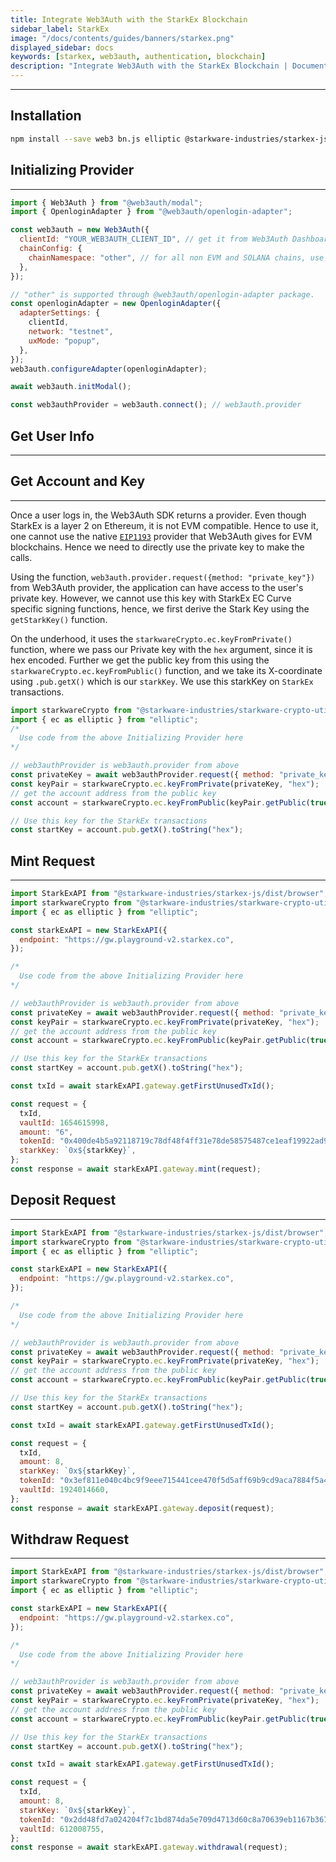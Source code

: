 ```yaml
---
title: Integrate Web3Auth with the StarkEx Blockchain
sidebar_label: StarkEx
image: "/docs/contents/guides/banners/starkex.png"
displayed_sidebar: docs
keywords: [starkex, web3auth, authentication, blockchain]
description: "Integrate Web3Auth with the StarkEx Blockchain | Documentation - Web3Auth"
---
```



---

## Installation

```bash npm2yarn
npm install --save web3 bn.js elliptic @starkware-industries/starkex-js @starkware-industries/starkware-crypto-utils
```

## Initializing Provider

---

```js
import { Web3Auth } from "@web3auth/modal";
import { OpenloginAdapter } from "@web3auth/openlogin-adapter";

const web3auth = new Web3Auth({
  clientId: "YOUR_WEB3AUTH_CLIENT_ID", // get it from Web3Auth Dashboard
  chainConfig: {
    chainNamespace: "other", // for all non EVM and SOLANA chains, use "other"
  },
});

// "other" is supported through @web3auth/openlogin-adapter package.
const openloginAdapter = new OpenloginAdapter({
  adapterSettings: {
    clientId,
    network: "testnet",
    uxMode: "popup",
  },
});
web3auth.configureAdapter(openloginAdapter);

await web3auth.initModal();

const web3authProvider = web3auth.connect(); // web3auth.provider
```

## Get User Info

---

<GetUserInfoSnippet />

## Get Account and Key

---

Once a user logs in, the Web3Auth SDK returns a provider. Even though StarkEx is a layer 2 on Ethereum, it is not EVM compatible. Hence to use it, one
cannot use the native [`EIP1193`](https://eips.ethereum.org/EIPS/eip-1193) provider that Web3Auth gives for EVM blockchains. Hence we need to directly
use the private key to make the calls.

Using the function, `web3auth.provider.request({method: "private_key"})` from Web3Auth provider, the application can have access to the user's private
key. However, we cannot use this key with StarkEx EC Curve specific signing functions, hence, we first derive the Stark Key using the `getStarkKey()`
function.

On the underhood, it uses the `starkwareCrypto.ec.keyFromPrivate()` function, where we pass our Private key with the `hex` argument, since it is hex
encoded. Further we get the public key from this using the `starkwareCrypto.ec.keyFromPublic()` function, and we take its X-coordinate using
`.pub.getX()` which is our `starkKey`. We use this starkKey on `StarkEx` transactions.

```js
import starkwareCrypto from "@starkware-industries/starkware-crypto-utils";
import { ec as elliptic } from "elliptic";
/*
  Use code from the above Initializing Provider here
*/

// web3authProvider is web3auth.provider from above
const privateKey = await web3authProvider.request({ method: "private_key" });
const keyPair = starkwareCrypto.ec.keyFromPrivate(privateKey, "hex");
// get the account address from the public key
const account = starkwareCrypto.ec.keyFromPublic(keyPair.getPublic(true, "hex"), "hex");

// Use this key for the StarkEx transactions
const startKey = account.pub.getX().toString("hex");
```

## Mint Request

---

```js
import StarkExAPI from "@starkware-industries/starkex-js/dist/browser";
import starkwareCrypto from "@starkware-industries/starkware-crypto-utils";
import { ec as elliptic } from "elliptic";

const starkExAPI = new StarkExAPI({
  endpoint: "https://gw.playground-v2.starkex.co",
});

/*
  Use code from the above Initializing Provider here
*/

// web3authProvider is web3auth.provider from above
const privateKey = await web3authProvider.request({ method: "private_key" });
const keyPair = starkwareCrypto.ec.keyFromPrivate(privateKey, "hex");
// get the account address from the public key
const account = starkwareCrypto.ec.keyFromPublic(keyPair.getPublic(true, "hex"), "hex");

// Use this key for the StarkEx transactions
const startKey = account.pub.getX().toString("hex");

const txId = await starkExAPI.gateway.getFirstUnusedTxId();

const request = {
  txId,
  vaultId: 1654615998,
  amount: "6",
  tokenId: "0x400de4b5a92118719c78df48f4ff31e78de58575487ce1eaf19922ad9b8a714",
  starkKey: `0x${starkKey}`,
};
const response = await starkExAPI.gateway.mint(request);
```

## Deposit Request

---

```js
import StarkExAPI from "@starkware-industries/starkex-js/dist/browser";
import starkwareCrypto from "@starkware-industries/starkware-crypto-utils";
import { ec as elliptic } from "elliptic";

const starkExAPI = new StarkExAPI({
  endpoint: "https://gw.playground-v2.starkex.co",
});

/*
  Use code from the above Initializing Provider here
*/

// web3authProvider is web3auth.provider from above
const privateKey = await web3authProvider.request({ method: "private_key" });
const keyPair = starkwareCrypto.ec.keyFromPrivate(privateKey, "hex");
// get the account address from the public key
const account = starkwareCrypto.ec.keyFromPublic(keyPair.getPublic(true, "hex"), "hex");

// Use this key for the StarkEx transactions
const startKey = account.pub.getX().toString("hex");

const txId = await starkExAPI.gateway.getFirstUnusedTxId();

const request = {
  txId,
  amount: 8,
  starkKey: `0x${starkKey}`,
  tokenId: "0x3ef811e040c4bc9f9eee715441cee470f5d5aff69b9cd9aca7884f5a442a890",
  vaultId: 1924014660,
};
const response = await starkExAPI.gateway.deposit(request);
```

## Withdraw Request

---

```js
import StarkExAPI from "@starkware-industries/starkex-js/dist/browser";
import starkwareCrypto from "@starkware-industries/starkware-crypto-utils";
import { ec as elliptic } from "elliptic";

const starkExAPI = new StarkExAPI({
  endpoint: "https://gw.playground-v2.starkex.co",
});

/*
  Use code from the above Initializing Provider here
*/

// web3authProvider is web3auth.provider from above
const privateKey = await web3authProvider.request({ method: "private_key" });
const keyPair = starkwareCrypto.ec.keyFromPrivate(privateKey, "hex");
// get the account address from the public key
const account = starkwareCrypto.ec.keyFromPublic(keyPair.getPublic(true, "hex"), "hex");

// Use this key for the StarkEx transactions
const startKey = account.pub.getX().toString("hex");

const txId = await starkExAPI.gateway.getFirstUnusedTxId();

const request = {
  txId,
  amount: 8,
  starkKey: `0x${starkKey}`,
  tokenId: "0x2dd48fd7a024204f7c1bd874da5e709d4713d60c8a70639eb1167b367a9c378",
  vaultId: 612008755,
};
const response = await starkExAPI.gateway.withdrawal(request);
```
